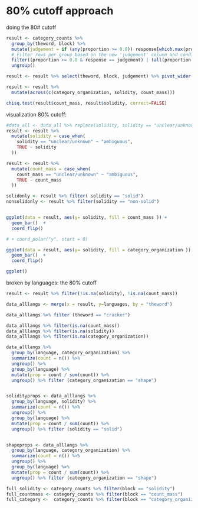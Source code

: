 # 80% cutoff approach

 doing the 80# cutoff
```r
result <- category_counts %>%
  group_by(theword, block) %>%
  mutate(judgement = if (any(proportion >= 0.8)) response[which.max(proportion)] else "ambiguous")  %>%
  # Filter rows per group based on the new 'judgement' column and conditions
  filter((proportion >= 0.8 & response == judgement) | (all(proportion < 0.8) & row_number() == 1)) %>%
  ungroup() 

result <- result %>% select(theword, block, judgement) %>% pivot_wider(names_from = block, values_from = judgement) 


```

``` r

result <- result %>% 
  mutate(across(c(category_organization, solidity, count_mass)))

chisq.test(result$count_mass, result$solidity, correct=FALSE)


```

visualization 80% cutoff:



``` r
#data_all <- data_all %>% replace(solidity, solidity == "unclear/unknown", "ambiguous")
result <- result %>%
  mutate(solidity = case_when(
    solidity == "unclear/unknown" ~ "ambiguous",
    TRUE ~ solidity
  ))

result <- result %>%
  mutate(count_mass = case_when(
    count_mass == "unclear/unknown" ~ "ambiguous",
    TRUE ~ count_mass
  ))

solidonly <- result %>% filter( solidity == "solid")
nonsolidonly <- result %>% filter(solidity == "non-solid")


ggplot(data = result, aes(y= solidity, fill = count_mass )) +
  geom_bar()  +
  coord_flip()

# + coord_polar("y", start = 0)

ggplot(data = result, aes(y= solidity, fill = category_organization )) +
  geom_bar()  +
  coord_flip()

ggplot()
```

broken by languages: the 80% cutoff

``` r

result <- result %>% filter(!is.na(solidity), !is.na(count_mass))

data_alllangs <- merge(x = result, y=languages, by = "theword")

data_alllangs %>% filter (theword == "cracker")

data_alllangs %>% filter(is.na(count_mass))
data_alllangs %>% filter(is.na(solidity))
data_alllangs %>% filter(is.na(category_organization))

data_alllangs %>%
  group_by(language, category_organization) %>%
  summarize(count = n()) %>%
  ungroup() %>%
  group_by(language) %>%
  mutate(prop = count / sum(count)) %>%
  ungroup() %>% filter (category_organization == "shape")


solidityprops <- data_alllangs %>%
  group_by(language, solidity) %>%
  summarize(count = n()) %>%
  ungroup() %>%
  group_by(language) %>%
  mutate(prop = count / sum(count)) %>%
  ungroup() %>% filter (solidity == "solid")


shapeprops <- data_alllangs %>%
  group_by(language, category_organization) %>%
  summarize(count = n()) %>%
  ungroup() %>%
  group_by(language) %>%
  mutate(prop = count / sum(count)) %>%
  ungroup() %>% filter (category_organization == "shape")
```

``` r
full_solidity <- category_counts %>% filter(block == "solidity")
full_countmass <- category_counts %>% filter(block == "count_mass")
full_category <-  category_counts %>% filter(block == "category_organization")
```

